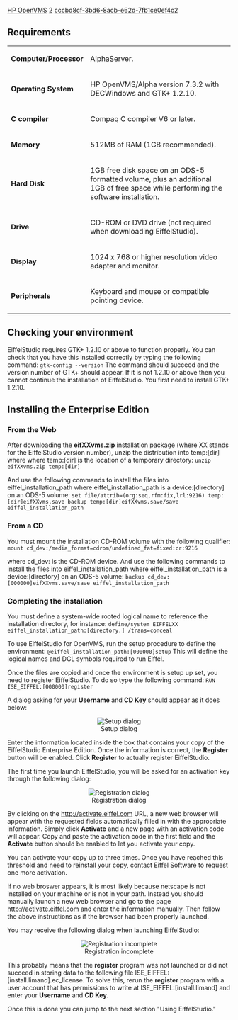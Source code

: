 [[Property:title|HP OpenVMS]]
[[Property:weight|2]]
[[Property:uuid|cccbd8cf-3bd6-8acb-e62d-7fb1ce0ef4c2]]
==Requirements==

{| class="doctable"
|- 
| '''Computer/Processor'''
| AlphaServer.
|- 
| '''Operating System'''
| HP OpenVMS/Alpha version 7.3.2 with DECWindows and GTK+ 1.2.10.
|- 
| '''C compiler'''
| Compaq C compiler V6 or later.
|- 
| '''Memory'''
| 512MB of RAM (1GB recommended).
|- 
| '''Hard Disk'''
| 1GB free disk space on an ODS-5 formatted volume, plus an additional 1GB of free space while performing the software installation.
|- 
| '''Drive'''
| CD-ROM or DVD drive (not required when downloading EiffelStudio).
|- 
| '''Display'''
| 1024 x 768 or higher resolution video adapter and monitor.
|- 
| '''Peripherals'''
| Keyboard and mouse or compatible pointing device.
|}


==Checking your environment==

EiffelStudio requires GTK+ 1.2.10 or above to function properly. You can check that you have this installed correctly by typing the following command:
<code>gtk-config --version</code>
The command should succeed and the version number of GTK+ should appear. If it is not 1.2.10 or above then you cannot continue the installation of EiffelStudio. You first need to install GTK+ 1.2.10.

==Installing the Enterprise Edition==

===From the Web===

After downloading the '''eifXXvms.zip''' installation package (where XX stands for the EiffelStudio version number), unzip the distribution into temp:[dir] where where temp:[dir] is the location of a temporary directory:
<code>unzip eifXXvms.zip temp:[dir]</code>

And use the following commands to install the files into eiffel_installation_path where eiffel_installation_path is a device:[directory] on an ODS-5 volume:
<code>set file/attrib=(org:seq,rfm:fix,lrl:9216) temp:[dir]eifXXvms.save
backup temp:[dir]eifXXvms.save/save eiffel_installation_path</code>

===From a CD===

You must mount the installation CD-ROM volume with the following qualifier:
<code>mount cd_dev:/media_format=cdrom/undefined_fat=fixed:cr:9216</code>

where cd_dev: is the CD-ROM device. And use the following commands to install the files into eiffel_installation_path where eiffel_installation_path is a device:[directory] on an ODS-5 volume:
<code>backup cd_dev:[000000]eifXXvms.save/save eiffel_installation_path</code>

===Completing the installation===

You must define a system-wide rooted logical name to reference the installation directory, for instance:
<code>define/system EIFFELXX eiffel_installation_path:[directory.] /trans=conceal</code>

To use EiffelStudio for OpenVMS, run the setup procedure to define the environment: 
<code>@eiffel_installation_path:[000000]setup</code>
This will define the logical names and DCL symbols required to run Eiffel.

Once the files are copied and once the environment is setup up set, you need to register EiffelStudio. To do so type the following command:
<code>RUN ISE_EIFFEL:[000000]register</code>

A dialog asking for your '''Username''' and '''CD Key''' should appear as it does below:

<center> [[Image:56--unix-setup|Setup dialog]] </center>

Enter the information located inside the box that contains your copy of the EiffelStudio Enterprise Edition. Once the information is correct, the '''Register''' button will be enabled. Click '''Register''' to actually register EiffelStudio.

The first time you launch EiffelStudio, you will be asked for an activation key through the following dialog:

<center> [[Image:56--unix-registration|Registration dialog]] </center>

By clicking on the [http://activate.eiffel.com http://activate.eiffel.com]  URL, a new web browser will appear with the requested fields automatically filled in with the appropriate information. Simply click '''Activate''' and a new page with an activation code will appear. Copy and paste the activation code in the first field and the '''Activate''' button should be enabled to let you activate your copy.

You can activate your copy up to three times. Once you have reached this threshold and need to reinstall your copy, contact Eiffel Software to request one more activation.

If no web broswer appears, it is most likely because netscape is not installed on your machine or is not in your path. Instead you should manually launch a new web browser and go to the page [http://activate.eiffel.com http://activate.eiffel.com]  and enter the information manually. Then follow the above instructions as if the browser had been properly launched.

You may receive the following dialog when launching EiffelStudio:

<center> [[Image:56--unix-registration-error|Registration incomplete]] </center>

This probably means that the '''register''' program was not launched or did not succeed in storing data to the following file ISE_EIFFEL:[install.limand].ec_license. To solve this, rerun the '''register''' program with a user account that has permissions to write at ISE_EIFFEL:[install.limand] and enter your '''Username''' and '''CD Key'''.

Once this is done you can jump to the next section "Using EiffelStudio."




